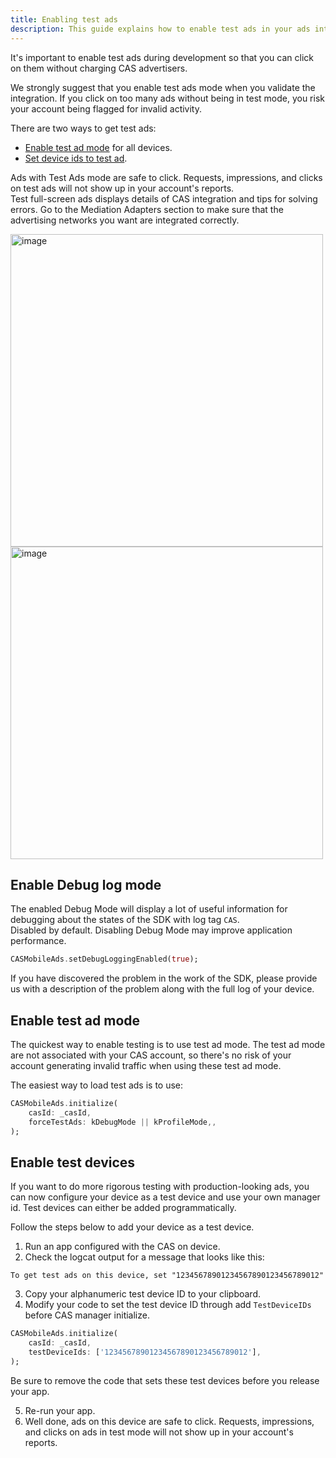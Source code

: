 ```yaml
---
title: Enabling test ads
description: This guide explains how to enable test ads in your ads integration.
---
```


It's important to enable test ads during development so that you can click on them without charging CAS advertisers.

<Error>  
We strongly suggest that you enable test ads mode when you validate the integration. If you click on too many ads without being in test mode, you risk your account being flagged for invalid activity.
</Error>

There are two ways to get test ads:
- [Enable test ad mode](#enable-test-ad-mode) for all devices.
- [Set device ids to test ad](#enable-test-devices).

Ads with Test Ads mode are safe to click. Requests, impressions, and clicks on test ads will not show up in your account's reports.  
Test full-screen ads displays details of CAS integration and tips for solving errors. Go to the Mediation Adapters section to make sure that the advertising networks you want are integrated correctly.

<Image height="500" alt="image" src="/assets/Enabling-test-ads-1.jpg" />
<Image height="500" alt="image" src="/assets/Enabling-test-ads-2.jpg" />

## Enable Debug log mode
The enabled Debug Mode will display a lot of useful information for debugging about the states of the SDK with log tag `CAS`.    
Disabled by default. Disabling Debug Mode may improve application performance.
```dart
CASMobileAds.setDebugLoggingEnabled(true);
```

<Info>
If you have discovered the problem in the work of the SDK, please provide us with a description of the problem along with the full log of your device.
</Info>

## Enable test ad mode
The quickest way to enable testing is to use test ad mode. The test ad mode are not associated with your CAS account, so there's no risk of your account generating invalid traffic when using these test ad mode.

The easiest way to load test ads is to use:
```dart
CASMobileAds.initialize(
    casId: _casId,
    forceTestAds: kDebugMode || kProfileMode,,
);
```

## Enable test devices
If you want to do more rigorous testing with production-looking ads, you can now configure your device as a test device and use your own manager id. Test devices can either be added programmatically.

Follow the steps below to add your device as a test device.
1. Run an app configured with the CAS on device.
2. Check the logcat output for a message that looks like this:
```
To get test ads on this device, set "12345678901234567890123456789012"
```
3. Copy your alphanumeric test device ID to your clipboard.
4. Modify your code to set the test device ID through add `TestDeviceIDs` before CAS manager initialize.
```dart
CASMobileAds.initialize(
    casId: _casId,
    testDeviceIds: ['12345678901234567890123456789012'],
);
```
<Info>
Be sure to remove the code that sets these test devices before you release your app.
</Info>

5. Re-run your app.
6. Well done, ads on this device are safe to click. Requests, impressions, and clicks on ads in test mode will not show up in your account's reports.

